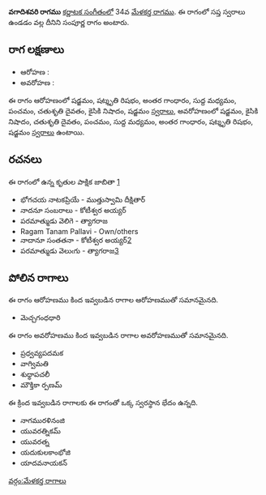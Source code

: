 {{Infobox ragam
	| name          	= వగాదిశవరి
	| synonym	    	= 
	| mela          	= 34
	| chakra        	= 
	| janaka        	= 
	| type          	= సంపూర్ణ
	| arohanam      	= {{svaraC|S|R3|G3|M1|P|D2|N2|S'}} 
	| avarohanam    	= {{svaraC|S'|N2|D2|P|M1|G3|R3|S}}
	| jeeva         	=
	| chhaya        	=
	| nyasa         	=
	| vishesha      	= 
	| equivalent  		= 
}}
{{కర్ణాటక సంగీత రాగాలు}}
'''వగాదిశవరి రాగము''' [[కర్ణాటక సంగీతం]]లో 34వ [[మేళకర్త రాగము]].  ఈ రాగంలో సప్త స్వరాలు ఉండడం వల్ల దీనిని సంపూర్ణ రాగం అంటారు.


==రాగ లక్షణాలు==


* ఆరోహణ : {{svaraC|S|R3|G3|M1|P|D2|N2|S'}} 
* అవరోహణ : {{svaraC|S'|N2|D2|P|M1|G3|R3|S}}

ఈ రాగం ఆరోహణంలో షడ్జమం, షట్శృతి రిషభం, అంతర గాంధారం, సుద్ద మధ్యమం, పంచమం, చతుశృతి దైవతం, కైసికి నిషాదం, షడ్జమం [[స్వరాలు]], అవరోహణంలో షడ్జమం, కైసికి నిషాదం, చతుశృతి దైవతం, పంచమం, సుద్ద మధ్యమం, అంతర గాంధారం, షట్శృతి రిషభం, షడ్జమం [[స్వరాలు]] ఉంటాయి.

==రచనలు==
ఈ రాగంలో ఉన్న కృతుల పాక్షిక జాబితా [https://github.com/ssrihari/ragavardhini/blob/master/ragas/kritis.psv]
* భోగచయ నాటకప్రియే - ముత్తుస్వామి దీక్షితార్
* నాదనూ సంబరాలు - కోటీశ్వర అయ్యర్
* పరమాత్ముడు వెలిగె - త్యాగరాజ
* Ragam Tanam Pallavi - Own/others
* నాదానూ సంతతనా - కోటీశ్వర అయ్యర్[http://www.karnatik.com/c1790.shtml]
* పరమాత్ముడు వెలుఁగు - త్యాగరాజ[http://www.karnatik.com/c2716.shtml]




==పోలిన రాగాలు==
ఈ రాగం ఆరోహణము కింద ఇవ్వబడిన రాగాల ఆరోహణముతో సమానమైనది.
* మెచ్చగంధధారి

ఈ రాగం అవరోహణము కింద ఇవ్వబడిన రాగాల అవరోహణముతో సమానమైనది.
* ప్రధ్వవ్యపదమక
* వాగ్విమతి
* శుధ్ధాపచలీ
* మౌక్తికా ర్పణమ్

ఈ క్రింద ఇవ్వబడిన రాగాలకు ఈ రాగంతో ఒక్క స్వరస్థాన భేదం ఉన్నది.
* నాగమురళినంజి
* యువరత్నికమ్
* యువరత్న
* యదుకులకాంభోజి
* యాదవనాయకన్



[[వర్గం:మేళకర్త రాగాలు]]